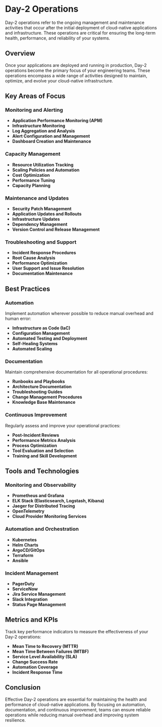 # Day-2 Operations

Day-2 operations refer to the ongoing management and maintenance activities that occur after the initial deployment of cloud-native applications and infrastructure. These operations are critical for ensuring the long-term health, performance, and reliability of your systems.

## Overview

Once your applications are deployed and running in production, Day-2 operations become the primary focus of your engineering teams. These operations encompass a wide range of activities designed to maintain, optimize, and evolve your cloud-native infrastructure.

## Key Areas of Focus

### Monitoring and Alerting

- **Application Performance Monitoring (APM)**
- **Infrastructure Monitoring**
- **Log Aggregation and Analysis**
- **Alert Configuration and Management**
- **Dashboard Creation and Maintenance**

### Capacity Management

- **Resource Utilization Tracking**
- **Scaling Policies and Automation**
- **Cost Optimization**
- **Performance Tuning**
- **Capacity Planning**

### Maintenance and Updates

- **Security Patch Management**
- **Application Updates and Rollouts**
- **Infrastructure Updates**
- **Dependency Management**
- **Version Control and Release Management**

### Troubleshooting and Support

- **Incident Response Procedures**
- **Root Cause Analysis**
- **Performance Optimization**
- **User Support and Issue Resolution**
- **Documentation Maintenance**

## Best Practices

### Automation

Implement automation wherever possible to reduce manual overhead and human error:

- **Infrastructure as Code (IaC)**
- **Configuration Management**
- **Automated Testing and Deployment**
- **Self-Healing Systems**
- **Automated Scaling**

### Documentation

Maintain comprehensive documentation for all operational procedures:

- **Runbooks and Playbooks**
- **Architecture Documentation**
- **Troubleshooting Guides**
- **Change Management Procedures**
- **Knowledge Base Maintenance**

### Continuous Improvement

Regularly assess and improve your operational practices:

- **Post-Incident Reviews**
- **Performance Metrics Analysis**
- **Process Optimization**
- **Tool Evaluation and Selection**
- **Training and Skill Development**

## Tools and Technologies

### Monitoring and Observability

- **Prometheus and Grafana**
- **ELK Stack (Elasticsearch, Logstash, Kibana)**
- **Jaeger for Distributed Tracing**
- **OpenTelemetry**
- **Cloud Provider Monitoring Services**

### Automation and Orchestration

- **Kubernetes**
- **Helm Charts**
- **ArgoCD/GitOps**
- **Terraform**
- **Ansible**

### Incident Management

- **PagerDuty**
- **ServiceNow**
- **Jira Service Management**
- **Slack Integration**
- **Status Page Management**

## Metrics and KPIs

Track key performance indicators to measure the effectiveness of your Day-2 operations:

- **Mean Time to Recovery (MTTR)**
- **Mean Time Between Failures (MTBF)**
- **Service Level Availability (SLA)**
- **Change Success Rate**
- **Automation Coverage**
- **Incident Response Time**

## Conclusion

Effective Day-2 operations are essential for maintaining the health and performance of cloud-native applications. By focusing on automation, documentation, and continuous improvement, teams can ensure reliable operations while reducing manual overhead and improving system resilience.
